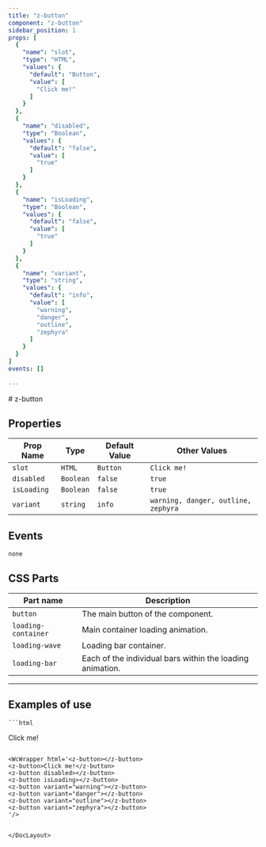 ```yaml
--- 
title: "z-button"
component: "z-button"
sidebar_position: 1
props: [
  {
    "name": "slot",
    "type": "HTML",
    "values": {
      "default": "Button",
      "value": [
        "Click me!"
      ]
    }
  },
  {
    "name": "disabled",
    "type": "Boolean",
    "values": {
      "default": "false",
      "value": [
        "true"
      ]
    }
  },
  {
    "name": "isLoading",
    "type": "Boolean",
    "values": {
      "default": "false",
      "value": [
        "true"
      ]
    }
  },
  {
    "name": "variant",
    "type": "string",
    "values": {
      "default": "info",
      "value": [
        "warning",
        "danger",
        "outline",
        "zephyra"
      ]
    }
  }
]
events: []
 
--- 
```



<DocLayout>
# z-button



## Properties

| Prop Name   | Type   | Default Value  | Other Values                    |
|-------------|--------|----------------|---------------------------------|
| `slot` | `HTML` | `Button` | `Click me!` |
| `disabled` | `Boolean` | `false` | `true` |
| `isLoading` | `Boolean` | `false` | `true` |
| `variant` | `string` | `info` | `warning, danger, outline, zephyra` |

## Events
`none`

## CSS Parts


| Part name  | Description                             | 
|--------------|-----------------------------------------|
| `button` | The main button of the component. | 
| `loading-container` | Main container loading animation. | 
| `loading-wave` | Loading bar container. | 
| `loading-bar` | Each of the individual bars within the loading animation. | 

--- 

## Examples of use



    ```html
<z-button></z-button>
<z-button>Click me!</z-button>
<z-button disabled></z-button>
<z-button isLoading></z-button>
<z-button variant="warning"></z-button>
<z-button variant="danger"></z-button>
<z-button variant="outline"></z-button>
<z-button variant="zephyra"></z-button>

```

<WcWrapper html='<z-button></z-button>
<z-button>Click me!</z-button>
<z-button disabled></z-button>
<z-button isLoading></z-button>
<z-button variant="warning"></z-button>
<z-button variant="danger"></z-button>
<z-button variant="outline"></z-button>
<z-button variant="zephyra"></z-button>
'/>
  

</DocLayout>
